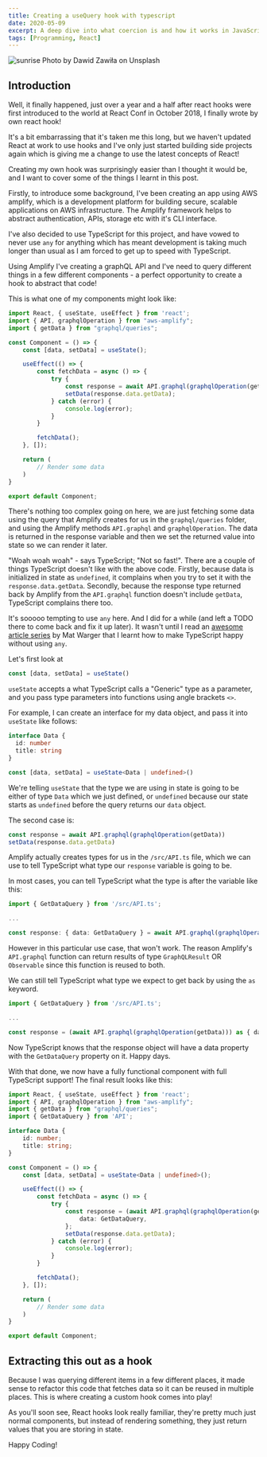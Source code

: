```yaml
---
title: Creating a useQuery hook with typescript
date: 2020-05-09
excerpt: A deep dive into what coercion is and how it works in JavaScript
tags: [Programming, React]
---
```


![sunrise](./dawid-zawila--G3rw6Y02D0-unsplash.jpg)
Photo by Dawid Zawiła on Unsplash

## Introduction

Well, it finally happened, just over a year and a half after react hooks were first introduced to the world at React Conf in October 2018, I finally wrote by own react hook!

It's a bit embarrassing that it's taken me this long, but we haven't updated React at work to use hooks and I've only just started building side projects again which is giving me a change to use the latest concepts of React!

Creating my own hook was surprisingly easier than I thought it would be, and I want to cover some of the things I learnt in this post.

Firstly, to introduce some background, I've been creating an app using AWS amplify, which is a development platform for building secure, scalable applications on AWS infrastructure. The Amplify framework helps to abstract authentication, APIs, storage etc with it's CLI interface.

I've also decided to use TypeScript for this project, and have vowed to never use `any` for anything which has meant development is taking much longer than usual as I am forced to get up to speed with TypeScript.

Using Amplify I've creating a graphQL API and I've need to query different things in a few different components - a perfect opportunity to create a hook to abstract that code!

This is what one of my components might look like:

```jsx
import React, { useState, useEffect } from 'react';
import { API, graphqlOperation } from "aws-amplify";
import { getData } from "graphql/queries";

const Component = () => {
	const [data, setData] = useState();

	useEffect(() => {
		const fetchData = async () => {
			try {
				const response = await API.graphql(graphqlOperation(getData));
				setData(response.data.getData);
			} catch (error) {
				console.log(error);
			}
		}

		fetchData();
	}, []);

	return (
		// Render some data
	)
}

export default Component;
```

There's nothing too complex going on here, we are just fetching some data using the query that Amplify creates for us in the `graphql/queries` folder, and using the Amplify methods `API.graphql` and `graphqlOperation`. The data is returned in the response variable and then we set the returned value into state so we can render it later.

"Woah woah woah" - says TypeScript; "Not so fast!".
There are a couple of things TypeScript doesn't like with the above code. Firstly, because data is initialized in state as `undefined`, it complains when you try to set it with the `response.data.getData`. Secondly, because the response type returned back by Amplify from the `API.graphql` function doesn't include `getData`, TypeScript complains there too.

It's sooooo tempting to use `any` here. And I did for a while (and left a TODO there to come back and fix it up later). It wasn't until I read an [awesome article series](https://dev.to/mwarger/aws-amplify-graphql-queries-with-typescript-and-hooks-1e2) by Mat Warger that I learnt how to make TypeScript happy without using `any`.

Let's first look at

```typescript
const [data, setData] = useState()
```

`useState` accepts a what TypeScript calls a "Generic" type as a parameter, and you pass type parameters into functions using angle brackets `<>`.

For example, I can create an interface for my data object, and pass it into `useState` like follows:

```typescript
interface Data {
  id: number
  title: string
}

const [data, setData] = useState<Data | undefined>()
```

We're telling `useState` that the type we are using in state is going to be either of type `Data` which we just defined, or `undefined` because our state starts as `undefined` before the query returns our `data` object.

The second case is:

```typescript
const response = await API.graphql(graphqlOperation(getData))
setData(response.data.getData)
```

Amplify actually creates types for us in the `/src/API.ts` file, which we can use to tell TypeScript what type our `response` variable is going to be.

In most cases, you can tell TypeScript what the type is after the variable like this:

```typescript
import { GetDataQuery } from '/src/API.ts';

...

const response: { data: GetDataQuery } = await API.graphql(graphqlOperation(getData));
```

However in this particular use case, that won't work. The reason Amplify's `API.graphql` function can return results of type `GraphQLResult` OR `Observable` since this function is reused to both.

We can still tell TypeScript what type we expect to get back by using the `as` keyword.

```typescript
import { GetDataQuery } from '/src/API.ts';

...

const response = (await API.graphql(graphqlOperation(getData))) as { data: GetDataQuery };
```

Now TypeScript knows that the response object will have a data property with the `GetDataQuery` property on it. Happy days.

With that done, we now have a fully functional component with full TypeScript support! The final result looks like this:

```typescript
import React, { useState, useEffect } from 'react';
import { API, graphqlOperation } from "aws-amplify";
import { getData } from "graphql/queries";
import { GetDataQuery } from 'API';

interface Data {
	id: number;
	title: string;
}

const Component = () => {
	const [data, setData] = useState<Data | undefined>();

	useEffect(() => {
		const fetchData = async () => {
			try {
				const response = (await API.graphql(graphqlOperation(getData))) as {
					data: GetDataQuery,
				};
				setData(response.data.getData);
			} catch (error) {
				console.log(error);
			}
		}

		fetchData();
	}, []);

	return (
		// Render some data
	)
}

export default Component;
```

## Extracting this out as a hook

Because I was querying different items in a few different places, it made sense to refactor this code that fetches data so it can be reused in multiple places. This is where creating a custom hook comes into play!

As you'll soon see, React hooks look really familiar, they're pretty much just normal components, but instead of rendering something, they just return values that you are storing in state.

Happy Coding!
